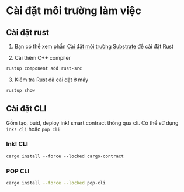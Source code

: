 # Cài đặt môi trường làm việc

## Cài đặt rust 
1. Bạn có thể xem phần [Cài đặt môi trường Substrate](../install_and_run_substrate_node/install_development_tool.mdx) để cài đặt Rust 

2. Cài thêm C++ compiler 
```bash
rustup component add rust-src
```

3. Kiểm tra Rust đã cài đặt ở máy 

```bash
rustup show
```


## Cài đặt CLI 
Gồm tạo, buid, deploy ink! smart contract thông qua cli. Có thể sử dụng `ink! cli` hoặc `pop cli` 


### Ink! CLI
```
cargo install --force --locked cargo-contract
```

### POP CLI
```bash
cargo install --force --locked pop-cli
```


